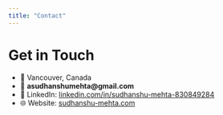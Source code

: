 ```yaml
---
title: "Contact"
---
```


# Get in Touch

- 📍 Vancouver, Canada  
- 📧 **asudhanshumehta@gmail.com**  
- 🔗 LinkedIn: [linkedin.com/in/sudhanshu-mehta-830849284](https://www.linkedin.com/in/sudhanshu-mehta-830849284/)  
- 🌐 Website: [sudhanshu-mehta.com](https://www.sudhanshu-mehta.com/)  

